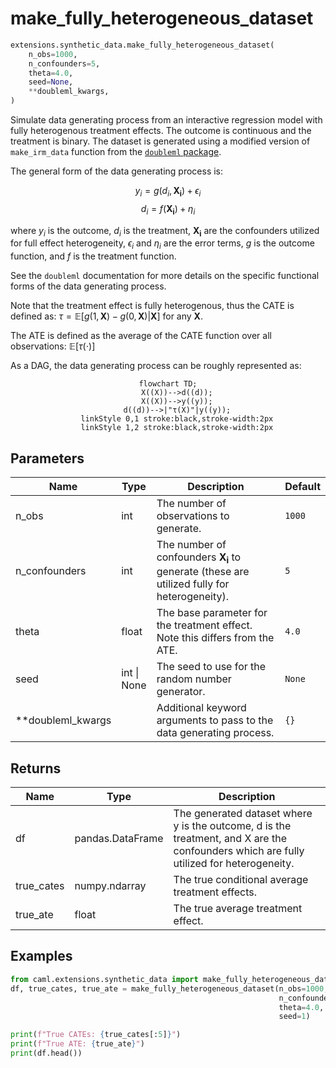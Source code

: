 # make_fully_heterogeneous_dataset { #caml.extensions.synthetic_data.make_fully_heterogeneous_dataset }

```python
extensions.synthetic_data.make_fully_heterogeneous_dataset(
    n_obs=1000,
    n_confounders=5,
    theta=4.0,
    seed=None,
    **doubleml_kwargs,
)
```

Simulate data generating process from an interactive regression model with fully heterogenous treatment effects. The outcome is continuous and the treatment is binary.
The dataset is generated using a modified version of `make_irm_data` function from the [`doubleml` package](https://docs.doubleml.org/stable/index.html).

The general form of the data generating process is:

$$
y_i= g(d_i,\mathbf{X_i})+\epsilon_i
$$
$$
d_i=f(\mathbf{X_i})+\eta_i
$$

where $y_i$ is the outcome, $d_i$ is the treatment, $\mathbf{X_i}$ are the confounders utilized for full effect heterogeneity, $\epsilon_i$ and $\eta_i$ are the error terms, $g$ is the outcome function, and $f$ is the treatment function.

See the `doubleml` documentation for more details on the specific functional forms of the data generating process.

Note that the treatment effect is fully heterogenous, thus the CATE is defined as: $\tau = \mathbb{E}[g(1,\mathbf{X}) - g(0,\mathbf{X})|\mathbf{X}]$ for any $\mathbf{X}$.

The ATE is defined as the average of the CATE function over all observations: $\mathbb{E}[\tau (\cdot)]$

As a DAG, the data generating process can be roughly represented as:

<div style="text-align: center;">
```mermaid
flowchart TD;
    X((X))-->d((d));
    X((X))-->y((y));
    d((d))-->|"τ(X)"|y((y));
    linkStyle 0,1 stroke:black,stroke-width:2px
    linkStyle 1,2 stroke:black,stroke-width:2px
```
</div>

## Parameters {.doc-section .doc-section-parameters}

| Name              | Type        | Description                                                                                        | Default   |
|-------------------|-------------|----------------------------------------------------------------------------------------------------|-----------|
| n_obs             | int         | The number of observations to generate.                                                            | `1000`    |
| n_confounders     | int         | The number of confounders $\mathbf{X_i}$ to generate (these are utilized fully for heterogeneity). | `5`       |
| theta             | float       | The base parameter for the treatment effect. Note this differs from the ATE.                       | `4.0`     |
| seed              | int \| None | The seed to use for the random number generator.                                                   | `None`    |
| **doubleml_kwargs |             | Additional keyword arguments to pass to the data generating process.                               | `{}`      |

## Returns {.doc-section .doc-section-returns}

| Name       | Type             | Description                                                                                                                             |
|------------|------------------|-----------------------------------------------------------------------------------------------------------------------------------------|
| df         | pandas.DataFrame | The generated dataset where y is the outcome, d is the treatment, and X are the confounders which are fully utilized for heterogeneity. |
| true_cates | numpy.ndarray    | The true conditional average treatment effects.                                                                                         |
| true_ate   | float            | The true average treatment effect.                                                                                                      |

## Examples {.doc-section .doc-section-examples}

```python
from caml.extensions.synthetic_data import make_fully_heterogeneous_dataset
df, true_cates, true_ate = make_fully_heterogeneous_dataset(n_obs=1000,
                                                            n_confounders=5,
                                                            theta=4.0,
                                                            seed=1)

print(f"True CATEs: {true_cates[:5]}")
print(f"True ATE: {true_ate}")
print(df.head())
```
